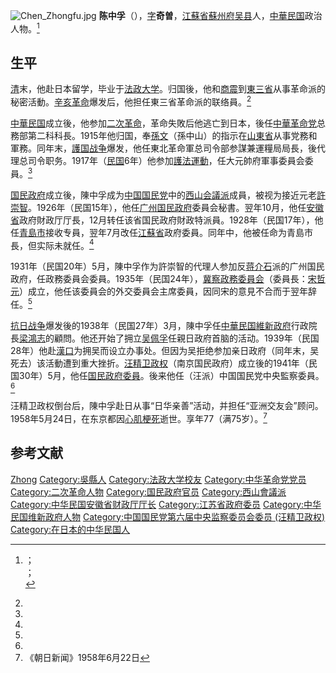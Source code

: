 {{Otheruses|other=名为陈中孚的其他人物|陈中孚}}
[[File:Chen_Zhongfu.jpg|thumb]]
'''陈中孚'''（{{bd|1882年||1958年|5月24日|catIdx=C陈}}），[[表字|字]]'''奇曽'''，[[江蘇省|江蘇省]][[蘇州府|蘇州府]][[吴县|吴县]]人，[[中華民国|中華民国]]政治人物。<ref name=rg>{{Cite book<!--|和書-->|author = 徐友春主編|title = 民国人物大辞典 増訂版|year = 2007|publisher = 河北人民出版社|isbn = 978-7-202-03014-1}}；<br/>{{Cite book<!--|和書-->|author = 劉国銘主編|title = 中国国民党百年人物全書|year = 2005|publisher = 团結出版社|isbn = 7-80214-039-0}}；<br/>{{Cite book<!--|和書-->|author = 東亜問題調査会|title = 最新支那要人伝|year = 1941|publisher = [[朝日新聞社|朝日新聞社]]|isbn = }}</ref>

== 生平 ==
[[清|清]]末，他赴日本留学，毕业于[[法政大学|法政大学]]。归国後，他和[[商震|商震]]到[[東三省|東三省]]从事革命派的秘密活動。[[辛亥革命|辛亥革命]]爆发后，他担任東三省革命派的联络員。<ref name=rg/>

[[中華民国|中華民国]]成立後，他参加[[二次革命|二次革命]]，革命失敗后他逃亡到日本，後任[[中華革命党|中華革命党]]总務部第二科科長。1915年他归国，奉[[孫文|孫文]]（孫中山）的指示在[[山東省_(中華民国)|山東省]]从事党務和軍務。同年末，[[護国战争|護国战争]]爆发，他任東北革命軍总司令部参謀兼運糧局局長，後代理总司令职务。1917年（[[民国紀元|民国]]6年）他参加[[護法運動|護法運動]]，任大元帥府軍事委員会委員。<ref name=rg/>

[[国民政府|国民政府]]成立後，陳中孚成为[[中国国民党|中国国民党]]中的[[西山会議派|西山会議派]]成員，被视为接近元老[[許崇智|許崇智]]。1926年（民国15年），他任[[广州国民政府|广州国民政府]]委員会秘書。翌年10月，他任[[安徽省_(中華民国)|安徽省]]政府財政厅厅長，12月转任该省国民政府財政特派員。1928年（民国17年），他任[[青島市|青島市]]接收专員，翌年7月改任[[江蘇省_(中華民国)|江蘇省]]政府委員。同年中，他被任命为青島市長，但实际未就任。<ref name=rg/>

1931年（民国20年）5月，陳中孚作为許崇智的代理人参加反[[蒋介石|蒋介石]]派的广州国民政府，任政務委員会委員。1935年（民国24年），[[冀察政務委員会|冀察政務委員会]]（委員長：[[宋哲元|宋哲元]]）成立，他任该委員会的外交委員会主席委員，因同宋的意見不合而于翌年辞任。<ref name=rg/>

[[抗日战争|抗日战争]]爆发後的1938年（民国27年）3月，陳中孚任[[中華民国維新政府|中華民国維新政府]]行政院長[[梁鴻志|梁鴻志]]的顧問。他还开始了拥立[[吴佩孚|吴佩孚]]任親日政府首脑的活动。1939年（民国28年）他赴[[漢口|漢口]]为拥吴而设立办事处。但因为吴拒绝参加亲日政府（同年末，吴死去）该活動遭到重大挫折。[[汪精卫政权|汪精卫政权]]（南京国民政府）成立後的1941年（民国30年）5月，他任[[国民政府委员会_(汪精卫政权)|国民政府委員]]。後来他任（汪派）中国国民党中央監察委員。<ref name=rg/>

汪精卫政权倒台后，陳中孚赴日从事“日华亲善”活动，并担任“亚洲交友会”顾问。1958年5月24日，在东京都因[[心肌梗死|心肌梗死]]逝世。享年77（满75岁）。<ref>《朝日新闻》1958年6月22日</ref>

== 参考文献 ==
{{reflist}}

{{青岛市市长}}

{{Authority control}}
{{DEFAULTSORT:Chen陈}}
[[Category:陈姓|Zhong]]
[[Category:吳縣人|Category:吳縣人]]
[[Category:法政大学校友|Category:法政大学校友]]
[[Category:中华革命党党员|Category:中华革命党党员]]
[[Category:二次革命人物|Category:二次革命人物]]
[[Category:国民政府官员|Category:国民政府官员]]
[[Category:西山會議派|Category:西山會議派]]
[[Category:中华民国安徽省财政厅厅长|Category:中华民国安徽省财政厅厅长]]
[[Category:江苏省政府委员|Category:江苏省政府委员]]
[[Category:中华民国维新政府人物|Category:中华民国维新政府人物]]
[[Category:中国国民党第六届中央监察委员会委员_(汪精卫政权)|Category:中国国民党第六届中央监察委员会委员 (汪精卫政权)]]
[[Category:在日本的中华民国人|Category:在日本的中华民国人]]